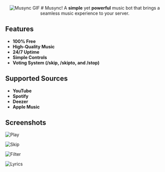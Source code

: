 <div align="center">
  <img src="https://i.ibb.co/xG3SPVH/discord-avatar-128-WRY9-F.gif" alt="Musync GIF" />
  # Musync!
  A <strong>simple</strong> yet <strong>powerful</strong> music bot that brings a seamless music experience to your server. 
</div>

## Features
- **100% Free**
- **High-Quality Music**
- **24/7 Uptime**
- **Simple Controls**
- **Voting System (/skip, /skipto, and /stop)**

## Supported Sources
- **YouTube**
- **Spotify**
- **Deezer**
- **Apple Music**

## Screenshots
![Play](https://i.ibb.co/SvzGVCr/Screenshot-2023-12-14-083010.png)

![Skip](https://i.ibb.co/s21Lxz0/Screenshot-2023-12-14-083151.png)

![Filter](https://i.ibb.co/7QgN4N8/Screenshot-2023-12-23-084333.png)

![Lyrics](https://i.ibb.co/wpHYNB1/Screenshot-2023-12-23-084414.png)